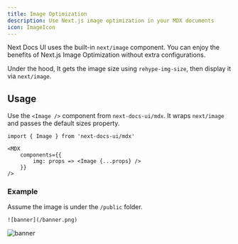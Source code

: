 ```yaml
---
title: Image Optimization
description: Use Next.js image optimization in your MDX documents
icon: ImageIcon
---
```


Next Docs UI uses the built-in `next/image` component. You can enjoy the
benefits of Next.js Image Optimization without extra configurations.

Under the hood, It gets the image size using `rehype-img-size`, then display it
via `next/image`.

## Usage

Use the `<Image />` component from `next-docs-ui/mdx`. It wraps `next/image` and
passes the default sizes property.

```mdx {5}
import { Image } from 'next-docs-ui/mdx'

<MDX
    components={{
        img: props => <Image {...props} />
    }}
/>
```

### Example

Assume the image is under the `/public` folder.

```mdx
![banner](/banner.png)
```

![banner](/banner.png)

